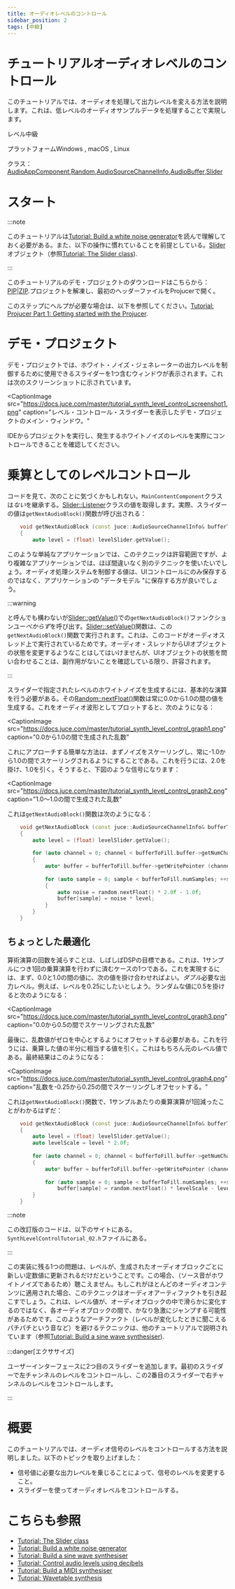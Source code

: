 ```yaml
---
title: オーディオレベルのコントロール
sidebar_position: 2
tags: [中級]
---
```


# チュートリアルオーディオレベルのコントロール

<SourcePageLink path="tutorial_synth_level_control" />

このチュートリアルでは、オーディオを処理して出力レベルを変える方法を説明します。これは、低レベルのオーディオサンプルデータを処理することで実現します。

レベル中級

プラットフォームWindows , macOS , Linux

クラス： [AudioAppComponent](https://docs.juce.com/master/classAudioAppComponent.html "オーディオ入出力デバイスからストリーミングするオーディオ・アプリケーションを書くための基本クラス。"),[Random](https://docs.juce.com/master/classRandom.html "乱数発生器。"),[AudioSourceChannelInfo](https://docs.juce.com/master/structAudioSourceChannelInfo.html "AudioSource::getNextAudioBlock() で使用されます。"),[AudioBuffer](https://docs.juce.com/master/classAudioBuffer.html "浮動小数点オーディオサンプルを含むマルチチャンネルバッファ。"),[Slider](https://docs.juce.com/master/classSlider.html "値を変更するためのスライダーコントロール。")

# スタート

:::note

このチュートリアルは[Tutorial: Build a white noise generator](../tutorial_simple_synth_noise/)を読んで理解しておく必要がある。また、以下の操作に慣れていることを前提としている。[Slider](https://docs.juce.com/master/classSlider.html "値を変更するためのスライダーコントロール。")オブジェクト（参照[Tutorial: The Slider class](../../interface-design/tutorial_slider_values/)).

:::

このチュートリアルのデモ・プロジェクトのダウンロードはこちらから：[PIP](https://docs.juce.com/master/tutorials/PIPs/SynthLevelControlTutorial.zip)|[ZIP](https://docs.juce.com/master/tutorials/ZIPs/SynthLevelControlTutorial.zip).プロジェクトを解凍し、最初のヘッダーファイルをProjucerで開く。

このステップにヘルプが必要な場合は、以下を参照してください。[Tutorial: Projucer Part 1: Getting started with the Projucer](../../getting-started/tutorial_new_projucer_project/).

# デモ・プロジェクト

デモ・プロジェクトでは、ホワイト・ノイズ・ジェネレーターの出力レベルを制御するために使用できるスライダーを1つ含むウィンドウが表示されます。これは次のスクリーンショットに示されています。

<CaptionImage
  src="https://docs.juce.com/master/tutorial_synth_level_control_screenshot1.png"
  caption="レベル・コントロール・スライダーを表示したデモ・プロジェクトのメイン・ウィンドウ。"
>

IDEからプロジェクトを実行し、発生するホワイトノイズのレベルを実際にコントロールできることを確認してください。

# 乗算としてのレベルコントロール

コードを見て、次のことに気づくかもしれない。`MainContentComponent`クラスは*ない*を継承する。[Slider::Listener](https://docs.juce.com/master/classSlider.html#a1977aeac9b4363e8ed0cac0ac103055a)クラスの値を取得します。実際、スライダーの値は`getNextAudioBlock()`関数が呼び出される：

```cpp
    void getNextAudioBlock (const juce::AudioSourceChannelInfo& bufferToFill) override
    {
        auto level = (float) levelSlider.getValue();
```

このような単純なアプリケーションでは、このテクニックは許容範囲ですが、より複雑なアプリケーションでは、ほぼ間違いなく別のテクニックを使いたいでしょう。オーディオ処理システムを制御する値は、UIコントロールにのみ保存するのではなく、アプリケーションの "データモデル "に保存する方が良いでしょう。

:::warning

と呼んでも構わないが[Slider::getValue()](https://docs.juce.com/master/classSlider.html#a288c6f5c7a76100a1e7526e002e10eb5 "スライダーの現在値を返します。")での`getNextAudioBlock()`ファンクションユー*べからず*を呼び出す。[Slider::setValue()](https://docs.juce.com/master/classSlider.html#a430a5c4e56b39dd622f5800f787e0822 "スライダーの現在値を変更する。")関数は、この`getNextAudioBlock()`関数で実行されます。これは、このコードがオーディオスレッド上で実行されているためです。オーディオ・スレッドからUIオブジェクトの状態を変更するようなことはしてはいけませんが、UIオブジェクトの状態を問い合わせることは、副作用がないことを確認している限り、許容されます。

:::

スライダーで指定されたレベルのホワイトノイズを生成するには、基本的な演算を行う必要がある。その[Random::nextFloat()](https://docs.juce.com/master/classRandom.html#aec88d4e5cf44faaa038f6cfb41e96406 "次のランダムな浮動小数点数を返します。")関数は常に0.0から1.0の間の値を生成する。これをオーディオ波形としてプロットすると、次のようになる：

<CaptionImage
  src="https://docs.juce.com/master/tutorial_synth_level_control_graph1.png"
  caption="0.0から1.0の間で生成された乱数"
>

これにアプローチする簡単な方法は、まずノイズをスケーリングし、常に-1.0から1.0の間でスケーリングされるようにすることである。これを行うには、2.0を掛け、1.0を引く。そうすると、下図のような信号になります：

<CaptionImage
  src="https://docs.juce.com/master/tutorial_synth_level_control_graph2.png"
  caption="1.0～1.0の間で生成された乱数"
>

これは`getNextAudioBlock()`関数は次のようになる：

```cpp
    void getNextAudioBlock (const juce::AudioSourceChannelInfo& bufferToFill) override
    {
        auto level = (float) levelSlider.getValue();
 
        for (auto channel = 0; channel < bufferToFill.buffer->getNumChannels(); ++channel)
        {
            auto* buffer = bufferToFill.buffer->getWritePointer (channel, bufferToFill.startSample);
 
            for (auto sample = 0; sample < bufferToFill.numSamples; ++sample)
            {
                auto noise = random.nextFloat() * 2.0f - 1.0f;
                buffer[sample] = noise * level;
            }
        }
    }
```

## ちょっとした最適化

算術演算の回数を減らすことは、しばしばDSPの目標である。これは、1サンプルにつき1回の乗算演算を行わずに済むケースの1つである。これを実現するには、まず、0.0と1.0の間の値に、次の値を掛け合わせればよい。*ダブル*必要な出力レベル。例えば、レベルを0.25にしたいとしよう。ランダムな値に0.5を掛けると次のようになる：

<CaptionImage
  src="https://docs.juce.com/master/tutorial_synth_level_control_graph3.png"
  caption="0.0から0.5の間でスケーリングされた乱数"
>

最後に、乱数値がゼロを中心とするようにオフセットする必要がある。これを行うには、乗算した値の半分に相当する値を引く。これはもちろん元のレベル値である。最終結果はこのようになる：

<CaptionImage
  src="https://docs.juce.com/master/tutorial_synth_level_control_graph4.png"
  caption="乱数を-0.25から0.25の間でスケーリングしオフセットする。"
>

これは`getNextAudioBlock()`関数で、1サンプルあたりの乗算演算が1回減ったことがわかるはずだ：

```cpp
    void getNextAudioBlock (const juce::AudioSourceChannelInfo& bufferToFill) override
    {
        auto level = (float) levelSlider.getValue();
        auto levelScale = level * 2.0f;
 
        for (auto channel = 0; channel < bufferToFill.buffer->getNumChannels(); ++channel)
        {
            auto* buffer = bufferToFill.buffer->getWritePointer (channel, bufferToFill.startSample);
 
            for (auto sample = 0; sample < bufferToFill.numSamples; ++sample)
                buffer[sample] = random.nextFloat() * levelScale - level;
        }
    }
```

:::note

この改訂版のコードは、以下のサイトにある。`SynthLevelControlTutorial_02.h`ファイルにある。

:::

この実装に残る1つの問題は、レベルが、生成されたオーディオブロックごとに新しい定数値に更新されるだけだということです。この場合、（ソース音がホワイトノイズであるため）聴こえません。もしこれがほとんどのオーディオコンテンツに適用された場合、このテクニックはオーディオアーティファクトを引き起こすでしょう。これは、レベル値が、オーディオブロックの中で滑らかに変化するのではなく、各オーディオブロックの間で、かなり急激にジャンプする可能性があるためです。このようなアーチファクト（レベルが変化したときに聞こえるパチパチという音など）を避けるテクニックは、他のチュートリアルで説明されています（参照[Tutorial: Build a sine wave synthesiser](../tutorial_sine_synth/)).

:::danger[エクササイズ]

ユーザーインターフェースに2つ目のスライダーを追加します。最初のスライダーで左チャンネルのレベルをコントロールし、この2番目のスライダーで右チャンネルのレベルをコントロールします。

:::

# 概要

このチュートリアルでは、オーディオ信号のレベルをコントロールする方法を説明しました。以下のトピックを取り上げました：

- 信号値に必要な出力レベルを乗じることによって、信号のレベルを変更すること。
- スライダーを使ってオーディオレベルをコントロールする。

# こちらも参照

- [Tutorial: The Slider class](../../interface-design/tutorial_slider_values/)
- [Tutorial: Build a white noise generator](../tutorial_simple_synth_noise/)
- [Tutorial: Build a sine wave synthesiser](../tutorial_sine_synth/)
- [Tutorial: Control audio levels using decibels](../tutorial_synth_db_level_control/)
- [Tutorial: Build a MIDI synthesiser](../tutorial_synth_using_midi_input/)
- [Tutorial: Wavetable synthesis](../tutorial_wavetable_synth/)

